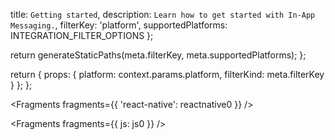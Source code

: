   title: `Getting started`,
  description: `Learn how to get started with In-App Messaging.`,
  filterKey: 'platform',
  supportedPlatforms: INTEGRATION_FILTER_OPTIONS
};



  return generateStaticPaths(meta.filterKey, meta.supportedPlatforms);
};

  return {
    props: {
      platform: context.params.platform,
      filterKind: meta.filterKey
    }
  };
};


<Fragments fragments={{ 'react-native': reactnative0 }} />


<Fragments fragments={{ js: js0 }} />
